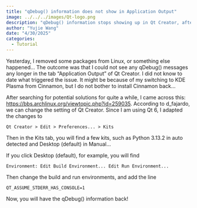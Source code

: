 ```yaml
---
title: "qDebug() information does not show in Application Output"
image: ../../../images/Qt-logo.png
description: "qDebug() information stops showing up in Qt Creator, after I did something I did not know to impact Qt Creator..."
author: "Yujie Wang"
date: "4/30/2025"
categories:
  - Tutorial
---
```


Yesterday, I removed some packages from Linux, or something else happened... The outcome was that I could not see any qDebug() messages any longer in the tab "Application Output" of Qt Creator. I did not know to date what triggered the issue. It might be because of my switching to KDE Plasma from Cinnamon, but I do not bother to install Cinnamon back...

After searching for potential solutions for quite a while, I came across this: [https://bbs.archlinux.org/viewtopic.php?id=259035](https://bbs.archlinux.org/viewtopic.php?id=259035){target="_blank"}. According to d_fajardo, we can change the setting of Qt Creator. Since I am using Qt 6, I adapted the changes to
```
Qt Creator > Edit > Preferences... > Kits
```
Then in the Kits tab, you will find a few kits, such as Python 3.13.2 in auto detected and Desktop (default) in Manual...

If you click Desktop (default), for example, you will find
```
Environment: Edit Build Environment... Edit Run Environment...
```
Then change the build and run environments, and add the line 
```
QT_ASSUME_STDERR_HAS_CONSOLE=1
```

Now, you will have the qDebug() information back!